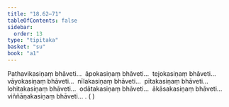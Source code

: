 ```yaml
---
title: "18.62–71"
tableOfContents: false
sidebar:
  order: 13
type: "tipitaka"
basket: "su"
book: "a1"
---
```



<DynamicBreadcrumb />

<Division number="443–452" book="a1" bookNo="15">

<Paragraph number="451" book="a1">
Pathavikasiṇaṃ bhāveti…  āpokasiṇaṃ bhāveti…  tejokasiṇaṃ bhāveti…  vāyokasiṇaṃ bhāveti…  nīlakasiṇaṃ bhāveti…  pītakasiṇaṃ bhāveti…  lohitakasiṇaṃ bhāveti…  odātakasiṇaṃ bhāveti…  ākāsakasiṇaṃ bhāveti…  viññāṇakasiṇaṃ bhāveti… . ( )
</Paragraph>
</Division>